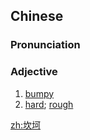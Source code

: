 ==Chinese==
{{zh-forms|alt=轗軻,堿坷,㙳坷,坎碣-Min Nan:khám-khia̍t; kham-khia̍t; khám-khiat,嵁硈-Min Nan:khám-khia̍t; kham-khia̍t; khám-khiat}}

===Pronunciation===
{{zh-pron
|m=kǎnkě
|c=ham2 ho2,ham1 ho1
|ca=zh-yue-坎坷.ogg
|h=pfs=kham-khiek
|mn=xm,qz,zz:khám-khó/tw:khám-kho/xm,qz,tw:khám-khia̍t/xm,zz,twv:kham-khia̍t/twv:khám-khiat
|cat=a
}}

===Adjective===
{{zh-adj}}

# [[bumpy]] {{gloss|of a road}}
# [[hard]]; [[rough]] {{gloss|of a life}}

[[zh:坎坷]]
